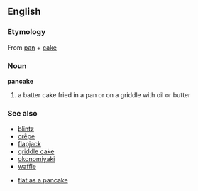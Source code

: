 ==English==
===Etymology===
From [[pan]] + [[cake]]
===Noun===
'''pancake'''
{{wikipedia}}
#a batter cake fried in a pan or on a griddle with oil or butter

===See also===
*[[blintz]]
*[[crêpe]]
*[[flapjack]]
*[[griddle cake]]
*[[okonomiyaki]]
*[[waffle]]

*[[flat as a pancake]]